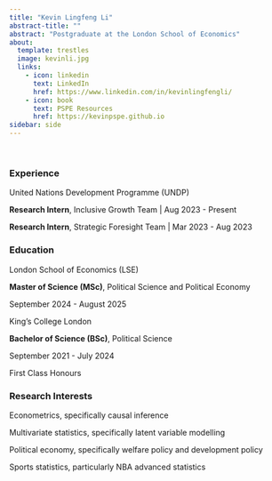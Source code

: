 ```yaml
---
title: "Kevin Lingfeng Li"
abstract-title: ""
abstract: "Postgraduate at the London School of Economics"
about:
  template: trestles
  image: kevinli.jpg
  links:
    - icon: linkedin
      text: LinkedIn
      href: https://www.linkedin.com/in/kevinlingfengli/
    - icon: book
      text: PSPE Resources
      href: https://kevinpspe.github.io
sidebar: side
---
```


<br />

### Experience

::: myclass
United Nations Development Programme (UNDP)

::: small
**Research Intern**, Inclusive Growth Team \| Aug 2023 - Present

**Research Intern**, Strategic Foresight Team \| Mar 2023 - Aug 2023
:::
:::

### Education

::: myclass
London School of Economics (LSE)

::: small
**Master of Science (MSc)**, Political Science and Political Economy

September 2024 - August 2025
:::
:::

::: myclass
King's College London

::: small
**Bachelor of Science (BSc)**, Political Science

September 2021 - July 2024

First Class Honours
:::
:::

### Research Interests

::: myclass
::: small
Econometrics, specifically causal inference

Multivariate statistics, specifically latent variable modelling

Political economy, specifically welfare policy and development policy

Sports statistics, particularly NBA advanced statistics
:::
:::

